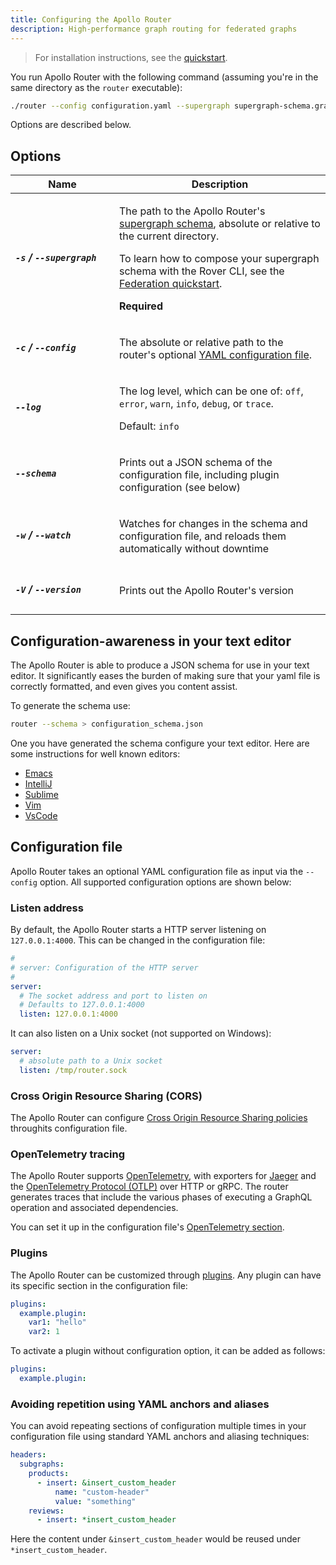 ```yaml
---
title: Configuring the Apollo Router
description: High-performance graph routing for federated graphs
---
```



> For installation instructions, see the [quickstart](../quickstart/).

You run Apollo Router with the following command (assuming you're in the same directory as the `router` executable):

```bash
./router --config configuration.yaml --supergraph supergraph-schema.graphql
```

Options are described below.

## Options

<table class="field-table api-ref">
  <thead>
    <tr>
      <th>Name</th>
      <th>Description</th>
    </tr>
  </thead>

<tbody>

<tr class="required">
<td>

##### `-s` / `--supergraph`

</td>
<td>

The path to the Apollo Router's [supergraph schema](https://www.apollographql.com/docs/federation/#federated-schemas),
absolute or relative to the current directory.

To learn how to compose your supergraph schema with the Rover CLI, see the [Federation quickstart](https://www.apollographql.com/docs/federation/quickstart/#3-compose-the-supergraph-schema).

**Required**

</td>
</tr>

<tr>
<td style="min-width: 150px;">

##### `-c` / `--config`

</td>
<td>

The absolute or relative path to the router's optional [YAML configuration file](#configuration-file).
</td>
</tr>

<tr>
<td style="min-width: 150px;">

##### `--log`

</td>
<td>

The log level, which can be one of: `off`, `error`, `warn`, `info`, `debug`, or `trace`.

Default: `info`

</td>
</tr>

<tr>
<td style="min-width: 150px;">

##### `--schema`

</td>
<td>

Prints out a JSON schema of the configuration file, including plugin configuration (see below)

</td>
</tr>

<tr>
<td style="min-width: 150px;">

##### `-w` / `--watch`

</td>
<td>

Watches for changes in the schema and configuration file, and reloads them automatically
without downtime

</td>
</tr>

<tr>
<td style="min-width: 150px;">

##### `-V` / `--version`

</td>
<td>

Prints out the Apollo Router's version

</td>
</tr>

</tbody>
</table>

## Configuration-awareness in your text editor

The Apollo Router is able to produce a JSON schema for use in your text editor. It significantly eases the burden of making
sure that your yaml file is correctly formatted, and even gives you content assist.

To generate the schema use:
```bash
router --schema > configuration_schema.json
```

One you have generated the schema configure your text editor. Here are some instructions for well known editors:
* [Emacs](https://emacs-lsp.github.io/lsp-mode/page/lsp-yaml)
* [IntelliJ](https://www.jetbrains.com/help/idea/json.html#ws_json_using_schemas)
* [Sublime](https://github.com/sublimelsp/LSP-yaml)
* [Vim](https://github.com/Quramy/vison)
* [VsCode](https://code.visualstudio.com/docs/languages/json#_json-schemas-and-settings)

## Configuration file

Apollo Router takes an optional YAML configuration file as input via the `--config` option. All supported configuration options are shown below:

### Listen address

By default, the Apollo Router starts a HTTP server listening on `127.0.0.1:4000`. This can be
changed in the configuration file:

```yaml title="configuration.router.yaml"
#
# server: Configuration of the HTTP server
#
server:
  # The socket address and port to listen on
  # Defaults to 127.0.0.1:4000
  listen: 127.0.0.1:4000
```

It can also listen on a Unix socket (not supported on Windows):

```yaml title="configuration.router.yaml"
server:
  # absolute path to a Unix socket
  listen: /tmp/router.sock

```

### Cross Origin Resource Sharing (CORS)

The Apollo Router can configure [Cross Origin Resource Sharing policies](../cors) throughits configuration file.

### OpenTelemetry tracing

The Apollo Router supports [OpenTelemetry](https://opentelemetry.io/), with exporters for
[Jaeger](https://www.jaegertracing.io/) and the
[OpenTelemetry Protocol (OTLP)](https://aws-otel.github.io/docs/components/otlp-exporter)
over HTTP or gRPC. The router generates traces that include the various phases of executing
a GraphQL operation and associated dependencies.

You can set it up in the configuration file's [OpenTelemetry section](../open-telemetry).

### Plugins

The Apollo Router can be customized through [plugins](../customizations/overview). Any plugin
can have its specific section in the configuration file:

```yaml title="configuration.router.yaml"
plugins:
  example.plugin:
    var1: "hello"
    var2: 1
```

To activate a plugin without configuration option, it can be added as follows:

```yaml title="configuration.router.yaml"
plugins:
  example.plugin:
```

### Avoiding repetition using YAML anchors and aliases

You can avoid repeating sections of configuration multiple times in your configuration file using standard YAML anchors and aliasing techniques:

```yaml {5,9} title="configuration.yaml"
headers:
  subgraphs:
    products:
      - insert: &insert_custom_header
          name: "custom-header"
          value: "something"
    reviews:
      - insert: *insert_custom_header
```

Here the content under `&insert_custom_header` would be reused under `*insert_custom_header`.
